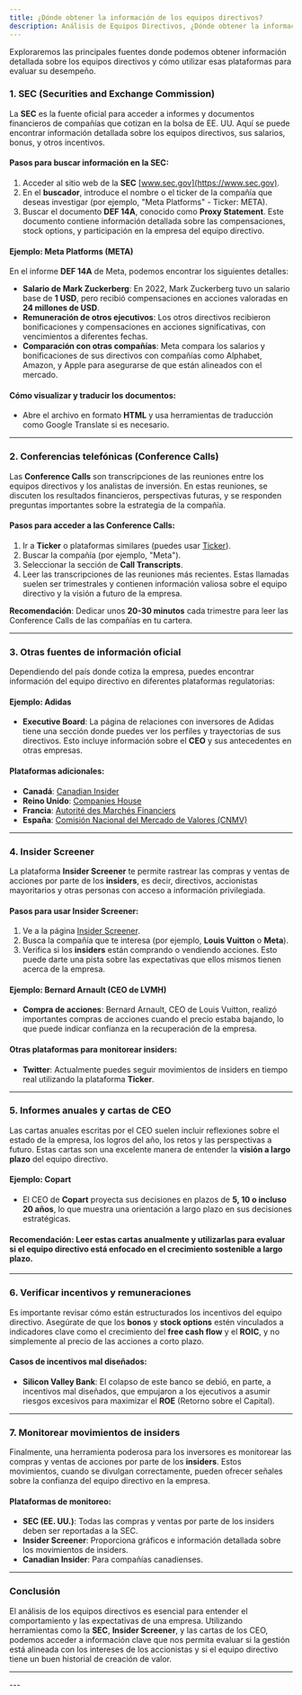 ```yaml
---
title: ¿Dónde obtener la información de los equipos directivos?
description: Análisis de Equipos Directivos, ¿Dónde obtener la información de los equipos directivos?
---
```



<HeaderBack     
    title="Back to Equipo Directivo"
    href="./analisis-equipos-directivos"
/>


Exploraremos las principales fuentes donde podemos obtener información detallada sobre los equipos directivos y cómo utilizar esas plataformas para evaluar su desempeño.

### 1. **SEC (Securities and Exchange Commission)**
La **SEC** es la fuente oficial para acceder a informes y documentos financieros de compañías que cotizan en la bolsa de EE. UU. Aquí se puede encontrar información detallada sobre los equipos directivos, sus salarios, bonus, y otros incentivos.

#### **Pasos para buscar información en la SEC:**
1. Acceder al sitio web de la **SEC** [www.sec.gov](https://www.sec.gov).
2. En el **buscador**, introduce el nombre o el ticker de la compañía que deseas investigar (por ejemplo, "Meta Platforms" - Ticker: META).
3. Buscar el documento **DEF 14A**, conocido como **Proxy Statement**. Este documento contiene información detallada sobre las compensaciones, stock options, y participación en la empresa del equipo directivo.

#### **Ejemplo: Meta Platforms (META)**
En el informe **DEF 14A** de Meta, podemos encontrar los siguientes detalles:
- **Salario de Mark Zuckerberg**: En 2022, Mark Zuckerberg tuvo un salario base de **1 USD**, pero recibió compensaciones en acciones valoradas en **24 millones de USD**. 
- **Remuneración de otros ejecutivos**: Los otros directivos recibieron bonificaciones y compensaciones en acciones significativas, con vencimientos a diferentes fechas.
- **Comparación con otras compañías**: Meta compara los salarios y bonificaciones de sus directivos con compañías como Alphabet, Amazon, y Apple para asegurarse de que están alineados con el mercado.

#### **Cómo visualizar y traducir los documentos:**
- Abre el archivo en formato **HTML** y usa herramientas de traducción como Google Translate si es necesario.
  
---

### 2. **Conferencias telefónicas (Conference Calls)**
Las **Conference Calls** son transcripciones de las reuniones entre los equipos directivos y los analistas de inversión. En estas reuniones, se discuten los resultados financieros, perspectivas futuras, y se responden preguntas importantes sobre la estrategia de la compañía.

#### **Pasos para acceder a las Conference Calls:**
1. Ir a **Ticker** o plataformas similares (puedes usar [Ticker](https://www.ticker.com/)).
2. Buscar la compañía (por ejemplo, "Meta").
3. Seleccionar la sección de **Call Transcripts**.
4. Leer las transcripciones de las reuniones más recientes. Estas llamadas suelen ser trimestrales y contienen información valiosa sobre el equipo directivo y la visión a futuro de la empresa.

**Recomendación**: Dedicar unos **20-30 minutos** cada trimestre para leer las Conference Calls de las compañías en tu cartera.

---

### 3. **Otras fuentes de información oficial**
Dependiendo del país donde cotiza la empresa, puedes encontrar información del equipo directivo en diferentes plataformas regulatorias:

#### **Ejemplo: Adidas**
- **Executive Board**: La página de relaciones con inversores de Adidas tiene una sección donde puedes ver los perfiles y trayectorias de sus directivos. Esto incluye información sobre el **CEO** y sus antecedentes en otras empresas.
  
#### **Plataformas adicionales**:
- **Canadá**: [Canadian Insider](https://www.canadianinsider.com)
- **Reino Unido**: [Companies House](https://www.gov.uk/government/organisations/companies-house)
- **Francia**: [Autorité des Marchés Financiers](https://www.amf-france.org/en)
- **España**: [Comisión Nacional del Mercado de Valores (CNMV)](https://www.cnmv.es/)

---

### 4. **Insider Screener**
La plataforma **Insider Screener** te permite rastrear las compras y ventas de acciones por parte de los **insiders**, es decir, directivos, accionistas mayoritarios y otras personas con acceso a información privilegiada.

#### **Pasos para usar Insider Screener:**
1. Ve a la página [Insider Screener](https://www.insiderscreener.com/).
2. Busca la compañía que te interesa (por ejemplo, **Louis Vuitton** o **Meta**).
3. Verifica si los **insiders** están comprando o vendiendo acciones. Esto puede darte una pista sobre las expectativas que ellos mismos tienen acerca de la empresa.

#### **Ejemplo: Bernard Arnault (CEO de LVMH)**
- **Compra de acciones**: Bernard Arnault, CEO de Louis Vuitton, realizó importantes compras de acciones cuando el precio estaba bajando, lo que puede indicar confianza en la recuperación de la empresa.
  
#### **Otras plataformas para monitorear insiders:**
- **Twitter**: Actualmente puedes seguir movimientos de insiders en tiempo real utilizando la plataforma **Ticker**.

---

### 5. **Informes anuales y cartas de CEO**
Las cartas anuales escritas por el CEO suelen incluir reflexiones sobre el estado de la empresa, los logros del año, los retos y las perspectivas a futuro. Estas cartas son una excelente manera de entender la **visión a largo plazo** del equipo directivo.

#### **Ejemplo: Copart**
- El CEO de **Copart** proyecta sus decisiones en plazos de **5, 10 o incluso 20 años**, lo que muestra una orientación a largo plazo en sus decisiones estratégicas.

#### **Recomendación**: Leer estas cartas anualmente y utilizarlas para evaluar si el equipo directivo está enfocado en el crecimiento sostenible a largo plazo.

---

### 6. **Verificar incentivos y remuneraciones**
Es importante revisar cómo están estructurados los incentivos del equipo directivo. Asegúrate de que los **bonos** y **stock options** estén vinculados a indicadores clave como el crecimiento del **free cash flow** y el **ROIC**, y no simplemente al precio de las acciones a corto plazo.

#### **Casos de incentivos mal diseñados**:
- **Silicon Valley Bank**: El colapso de este banco se debió, en parte, a incentivos mal diseñados, que empujaron a los ejecutivos a asumir riesgos excesivos para maximizar el **ROE** (Retorno sobre el Capital).

---

### 7. **Monitorear movimientos de insiders**
Finalmente, una herramienta poderosa para los inversores es monitorear las compras y ventas de acciones por parte de los **insiders**. Estos movimientos, cuando se divulgan correctamente, pueden ofrecer señales sobre la confianza del equipo directivo en la empresa.

#### **Plataformas de monitoreo**:
- **SEC (EE. UU.)**: Todas las compras y ventas por parte de los insiders deben ser reportadas a la SEC.
- **Insider Screener**: Proporciona gráficos e información detallada sobre los movimientos de insiders.
- **Canadian Insider**: Para compañías canadienses.

---

### **Conclusión**

El análisis de los equipos directivos es esencial para entender el comportamiento y las expectativas de una empresa. Utilizando herramientas como la **SEC**, **Insider Screener**, y las cartas de los CEO, podemos acceder a información clave que nos permita evaluar si la gestión está alineada con los intereses de los accionistas y si el equipo directivo tiene un buen historial de creación de valor.


---
<FooterLink  header="Apartados : Equipo Directivo" linkList={linkDataEquipoDirectivo}/>
---




